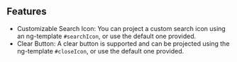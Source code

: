 

## Features

-   Customizable Search Icon: You can project a custom search icon using an ng-template `#searchIcon`, or use the default one provided.
-   Clear Button: A clear button is supported and can be projected using the ng-template `#closeIcon`, or use the default one provided.

